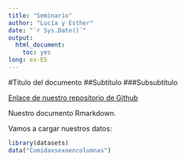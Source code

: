 ```yaml
---
title: "Seminario"
author: "Lucía y Esther"
date: "`r Sys.Date()`"
output: 
  html_document:
    toc: yes
long: es-ES
---
```


#Título del documento
##Subtítulo
###Subsubtítulo

[Enlace de nuestro repositorio de Github](https://github.com/EstherIglesias/Seminario_Fuentes)

Nuestro documento Rmarkdown.

Vamos a cargar nuestros datos:

```r
library(datasets)
data("Comidaxsexoencolumnas")
```


